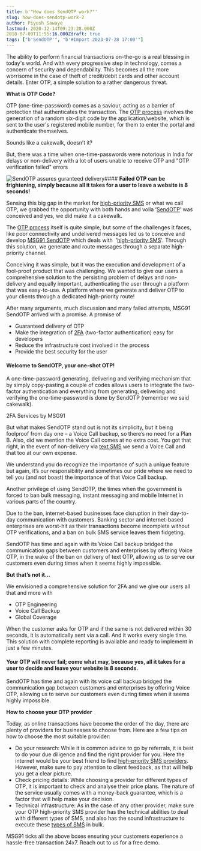 ```yaml
---
title: b'"How does SendOTP work?"'
slug: how-does-sendotp-work-2
author: Piyush Sawaye
lastmod: 2020-12-14T09:23:28.000Z
2018-07-09T11:55:16.000Zdraft: true
tags: ["b'SendOTP'", "b'#Import 2023-07-28 17:00'"]
---
```


The ability to perform financial transactions on-the-go is a real blessing in today's world. And with every progressive step in technology, comes a concern of security and dependability. This becomes all the more worrisome in the case of theft of credit/debit cards and other account details. Enter OTP, a simple solution to a rather dangerous threat.  
  
  
**What is OTP Code?**

OTP (one-time-password) comes as a saviour, acting as a barrier of protection that authenticates the transaction. The [OTP process](https://msg91.com/in/send-otp/) involves the generation of a random six-digit code by the application/website, which is sent to the user's registered mobile number, for them to enter the portal and authenticate themselves.   
  
Sounds like a cakewalk, doesn’t it?  
  
But, there was a time when one-time-passwords were notorious in India for delays or non-delivery with a lot of users unable to receive OTP and "OTP verification failed" errors  


![SendOTP assures guranteed delivery](https://images-msg91.s3.ap-south-1.amazonaws.com/2020/12/LinkedIn-Post---3@2x.jpg)#### **Failed OTP can be frightening, simply because all it takes for a user to leave a website is 8 seconds!**

Sensing this big gap in the market for [high-priority SMS](https://msg91.com/transactional-sms) or what we call OTP, we grabbed the opportunity with both hands and voila ‘[SendOTP](https://msg91.com/send-otp/)’ was conceived and yes, we did make it a cakewalk.  
  
The [OTP process](https://msg91.com/in/send-otp/) itself is quite simple, but some of the challenges it faces, like poor connectivity and undelivered messages led us to conceive and develop [MSG91 SendOTP](https://msg91.com/in/send-otp/) which deals with  '[high-priority SMS](https://msg91.com/in/send-otp/)'. Through this solution, we generate and route messages through a separate high-priority channel.   
  
Conceiving it was simple, but it was the execution and development of a fool-proof product that was challenging. We wanted to give our users a comprehensive solution to the persisting problem of delays and non-delivery and equally important, authenticating the user through a platform that was easy-to-use. A platform where we generate and deliver OTP to your clients through a dedicated high-priority route!  
  
After many arguments, much discussion and many failed attempts, MSG91 SendOTP arrived with a promise. A promise of

* Guaranteed delivery of OTP
* Make the integration of [2FA](https://msg91.com/send-otp/) (two-factor authentication) easy for developers
* Reduce the infrastructure cost involved in the process
* Provide the best security for the user

#### **Welcome to SendOTP, your one-shot OTP!**

A one-time-password generating, delivering and verifying mechanism that by simply copy-pasting a couple of codes allows users to integrate the two-factor authentication and everything from generating, delivering and verifying the one-time-password is done by SendOTP (remember we said cakewalk).

2FA Services by MSG91

But what makes SendOTP stand out is not its simplicity, but it being foolproof from day one – a Voice Call backup, so there’s no need for a Plan B. Also, did we mention the Voice Call comes at no extra cost. You got that right, in the event of non-delivery via [text SMS](https://msg91.com/) we send a Voice Call and that too at our own expense.

We understand you do recognize the importance of such a unique feature but again, it’s our responsibility and sometimes our pride where we need to tell you (and not boast) the importance of that Voice Call backup.

Another privilege of using SendOTP, the times when the government is forced to ban bulk messaging, instant messaging and mobile Internet in various parts of the country.

Due to the ban, internet-based businesses face disruption in their day-to-day communication with customers. Banking sector and internet-based enterprises are worst-hit as their transactions become incomplete without OTP verifications, and a ban on bulk SMS service leaves them fidgeting.

SendOTP has time and again with its Voice Call backup bridged the communication gaps between customers and enterprises by offering Voice OTP, in the wake of the ban on delivery of text OTP, allowing us to serve our customers even during times when it seems highly impossible.

**But that’s not it…**

We envisioned a comprehensive solution for 2FA and we give our users all that and more with

* OTP Engineering
* Voice Call Backup
* Global Coverage

When the customer asks for OTP and if the same is not delivered within 30 seconds, it is automatically sent via a call. And it works every single time. This solution with complete reporting is available and ready to implement in just a few minutes.

#### **Your OTP will never fail; come what may, because yes, all it takes for a user to decide and leave your website is 8 seconds.**

SendOTP has time and again with its voice call backup bridged the communication gap between customers and enterprises by offering Voice OTP, allowing us to serve our customers even during times when it seems highly impossible.  


**How to choose your OTP provider**  
  
Today, as online transactions have become the order of the day, there are plenty of providers for businesses to choose from. Here are a few tips on how to choose the most suitable provider:

* Do your research: While it is common advice to go by referrals, it is best to do your due diligence and find the right provider for you. Here the internet would be your best friend to find [high-priority SMS providers](https://msg91.com/in/). However, make sure to pay attention to client feedback, as that will help you get a clear picture.
* Check pricing details: While choosing a provider for different types of OTP, it is important to check and analyse their price plans. The nature of the service usually comes with a money-back guarantee, which is a factor that will help make your decision.
* Technical infrastructure: As in the case of any other provider, make sure your OTP high-priority SMS provider has the technical abilities to deal with different types of SMS, and also has the sound infrastructure to execute these [types of SMS](https://msg91.com/in/transactional-sms/) in bulk.

MSG91 ticks all the above boxes ensuring your customers experience a hassle-free transaction 24x7. Reach out to us for a free demo.

